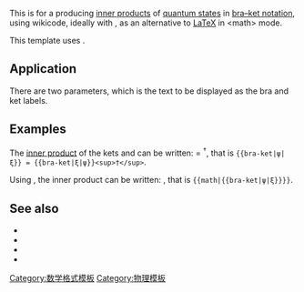 {{缺乏中文说明}}
{{Documentation subpage}}

This is for a producing [[Bra–ket notation#Inner products and bras|inner product]]s of [[quantum state]]s in [[bra–ket notation]], using wikicode, ideally with {{tl|math}}, as an alternative to [[LaTeX]] in <nowiki><math></nowiki> mode.

This template uses {{tl|braket}}.

==Application==

There are two parameters, which is the text to be displayed as the bra and ket labels.

==Examples==

The [[Bra–ket notation#Inner products and bras|inner product]] of the kets {{ket|ξ}} and {{ket|ψ}} can be written: {{bra-ket|ψ|ξ}} = {{bra-ket|ξ|ψ}}<sup>†</sup>, that is <code><nowiki>{{bra-ket|ψ|ξ}} = {{bra-ket|ξ|ψ}}<sup>†</sup></nowiki></code>.

Using {{tl|math}}, the inner product can be written: {{math|{{bra-ket|ψ|ξ}}}}, that is <code><nowiki>{{math|{{bra-ket|ψ|ξ}}}}</nowiki></code>.

==See also==
*{{tl|ket}}
*{{tl|bra}}
*{{tl|rangle}}
*{{tl|langle}}

<includeonly>
<!-- Categories and interwikis go here: -->
[[Category:数学格式模板]]
[[Category:物理模板]]
</includeonly>